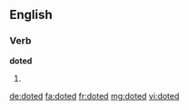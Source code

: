 ==English==

===Verb===
'''doted'''

# {{past of|dote}}

[[de:doted]]
[[fa:doted]]
[[fr:doted]]
[[mg:doted]]
[[vi:doted]]